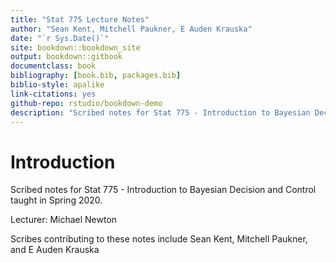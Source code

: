 ```yaml
--- 
title: "Stat 775 Lecture Notes"
author: "Sean Kent, Mitchell Paukner, E Auden Krauska"
date: "`r Sys.Date()`"
site: bookdown::bookdown_site
output: bookdown::gitbook
documentclass: book
bibliography: [book.bib, packages.bib]
biblio-style: apalike
link-citations: yes
github-repo: rstudio/bookdown-demo
description: "Scribed notes for Stat 775 - Introduction to Bayesian Decision and Control taught in Spring 2020."
---
```


# Introduction {-}

Scribed notes for Stat 775 - Introduction to Bayesian Decision and Control taught in Spring 2020.

Lecturer: Michael Newton

Scribes contributing to these notes include Sean Kent, Mitchell Paukner, and E Auden Krauska

